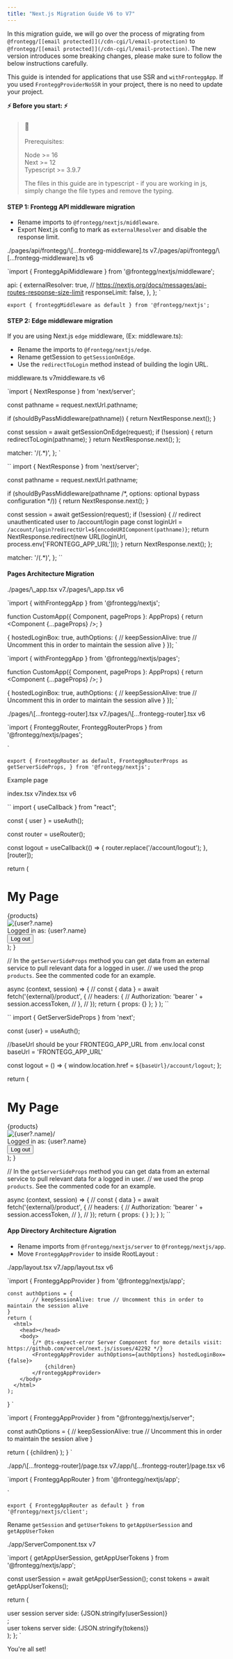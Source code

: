 ```yaml
---
title: "Next.js Migration Guide V6 to V7"
---
```


In this migration guide, we will go over the process of migrating from `@frontegg/[[email protected]](/cdn-cgi/l/email-protection)` to `@frontegg/[[email protected]](/cdn-cgi/l/email-protection)`. The new version introduces some breaking changes, please make sure to follow the below instructions carefully. 

This guide is intended for applications that use SSR and `withFronteggApp`. If you used `FronteggProviderNoSSR` in your project, there is no need to update your project.

  
**⚡ Before you start: ⚡** 

  
> ### 📘
> 
> Prerequisites:
> 
> Node >= 16  
> Next >= 12  
> Typescript >= 3.9.7
> 
> The files in this guide are in typescript - if you are working in js, simply change the file types and remove the typing.

#### STEP 1: Frontegg API middleware migration

* Rename imports to `@frontegg/nextjs/middleware`.
* Export Next.js config to mark as `externalResolver` and disable the response limit.

./pages/api/frontegg/\\\[...frontegg-middleware\].ts v7./pages/api/frontegg/\\\[...frontegg-middleware\].ts v6

`import { FronteggApiMiddleware } from '@frontegg/nextjs/middleware';

  api: {
    externalResolver: true,
    // https://nextjs.org/docs/messages/api-routes-response-size-limit
    responseLimit: false,
  },
};
`

`export { fronteggMiddleware as default } from '@frontegg/nextjs';
`

  
#### STEP 2: Edge middleware migration

If you are using Next.js `edge` middleware, (Ex: middleware.ts):

* Rename the imports to `@frontegg/nextjs/edge`.
* Rename getSession to `getSessionOnEdge`.
* Use the `redirectToLogin` method instead of building the login URL.

middleware.ts v7middleware.ts v6

`import { NextResponse } from 'next/server';

  const pathname = request.nextUrl.pathname;

  if (shouldByPassMiddleware(pathname)) {
    return NextResponse.next();
  }

  const session = await getSessionOnEdge(request);
  if (!session) {
    return redirectToLogin(pathname);
  }
  return NextResponse.next();
};

  matcher: '/(.*)',
};
`

`` import { NextResponse } from 'next/server';

  const pathname = request.nextUrl.pathname;

  if (shouldByPassMiddleware(pathname /*, options: optional bypass configuration */)) {
    return NextResponse.next();
  }

  const session = await getSession(request);
  if (!session) {
    //  redirect unauthenticated user to /account/login page
    const loginUrl = `/account/login?redirectUrl=${encodeURIComponent(pathname)}`;
    return NextResponse.redirect(new URL(loginUrl, process.env['FRONTEGG_APP_URL']));
  }
return NextResponse.next();
};

  matcher: '/(.*)',
};
 ``

  
#### Pages Architecture Migration

./pages/\\\_app.tsx v7./pages/\\\_app.tsx v6

`import { withFronteggApp } from '@frontegg/nextjs';

function CustomApp({ Component, pageProps }: AppProps) {
  return <Component {...pageProps} />;
}

  {
    hostedLoginBox: true, 
    authOptions: {
    // keepSessionAlive: true // Uncomment this in order to maintain the session alive
    }
});
`

`import { withFronteggApp } from '@frontegg/nextjs/pages';

function CustomApp({ Component, pageProps }: AppProps) {
  return <Component {...pageProps} />;
}

  {
    hostedLoginBox: true, 
    authOptions: {
    // keepSessionAlive: true // Uncomment this in order to maintain the session alive
    }
});
`

  
./pages/\\\[...frontegg-router\].tsx v7./pages/\\\[...frontegg-router\].tsx v6

`import { FronteggRouter, FronteggRouterProps } from '@frontegg/nextjs/pages';

`

`export {
  FronteggRouter as default,
  FronteggRouterProps as getServerSideProps,
} from '@frontegg/nextjs';
`

  
Example page

index.tsx v7index.tsx v6

`` import { useCallback } from "react";

  const { user } = useAuth();

  const router = useRouter();

  const logout = useCallback(() => {
    router.replace('/account/logout');
  }, [router]);
 
  return (
    <div>
      <h1>My Page</h1>
      {products}
      <div>
        <img src={user?.profilePictureUrl} alt={user?.name} />
      </div>
      <div>
        <span>Logged in as: {user?.name}</span>
      </div>
      <div>
        <button onClick={logout}>Log out</button>
      </div>
    </div>
  );
}

// In the `getServerSideProps` method you can get data from an external service to pull relevant data for a logged in user.
// we used the prop `products`. See the commented code for an example.

  async (context, session) => {
    //     const { data } = await fetch('{external}/product', {
    //      headers: {
    //        Authorization: 'bearer ' + session.accessToken,
    //      },
    //    });
    return { props: {} };
  }
);
 ``

`` import { GetServerSideProps } from 'next';

  const {user} = useAuth();
  
  //baseUrl should be your FRONTEGG_APP_URL from .env.local
  const baseUrl =  'FRONTEGG_APP_URL'
  
  const logout = () => {
    window.location.href = `${baseUrl}/account/logout`;
  };

  return (
    <div>
      <h1>My Page</h1>
       {products}
      <div>
        <img src={user?.profilePictureUrl} alt={user?.name}/>
      </div>
      <div>
        <span>Logged in as: {user?.name}</span>
      </div>
            <div>
        <button onClick={logout}>Log out</button>
      </div>
    </div>
  );
}

// In the `getServerSideProps` method you can get data from an external service to pull relevant data for a logged in user.
// we used the prop `products`. See the commented code for an example.

  async (context, session) => {
//     const { data } = await fetch('{external}/product', {
//      headers: {
//        Authorization: 'bearer ' + session.accessToken,
//      },
//    });
    return { props: { } };
  }
);
 ``

#### App Directory Architecture Aigration

* Rename imports from `@frontegg/nextjs/server` to `@frontegg/nextjs/app`.
* Move `FronteggAppProvider` to inside RootLayout :
  
./app/layout.tsx v7./app/layout.tsx v6

`import { FronteggAppProvider } from '@frontegg/nextjs/app';

    const authOptions = {
			// keepSessionAlive: true // Uncomment this in order to maintain the session alive
    }
    return (
      <html>
        <head></head>
        <body>
            {/* @ts-expect-error Server Component for more details visit: https://github.com/vercel/next.js/issues/42292 */}
            <FronteggAppProvider authOptions={authOptions} hostedLoginBox={false}>
                {children}
            </FronteggAppProvider>
        </body>
      </html>
    );
}
`

`import { FronteggAppProvider } from "@frontegg/nextjs/server";


  const authOptions = {
    // keepSessionAlive: true // Uncomment this in order to maintain the session alive
}
  
  return (
    <FronteggAppProvider authOptions={authOptions} hostedLoginBox={true}>
      <html>
        <head></head>
        <body>{children}</body>
      </html>
    </FronteggAppProvider>
  );
}
`

  
./app/\\\[...frontegg-router\]/page.tsx v7./app/\\\[...frontegg-router\]/page.tsx v6

`import { FronteggAppRouter } from '@frontegg/nextjs/app';

`

`export { FronteggAppRouter as default } from '@frontegg/nextjs/client';
`

  
Rename `getSession` and `getUserTokens` to `getAppUserSession` and `getAppUserToken`

./app/ServerComponent.tsx v7

`import { getAppUserSession, getAppUserTokens } from '@frontegg/nextjs/app';

  
  const userSession = await getAppUserSession();
  const tokens = await getAppUserTokens();
  
  return (
    <div>
      <div>user session server side: {JSON.stringify(userSession)}</div>;
      <div>user tokens server side: {JSON.stringify(tokens)}</div>
    </div>
  );
};
`

  
You're all set!